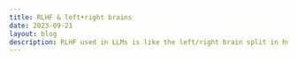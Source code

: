 ```yaml
---
title: RLHF & left•right brains
date: 2023-09-21
layout: blog
description: RLHF used in LLMs is like the left/right brain split in humans
---
```



<Title />

The title of the post is really all I have to say. There is an interesting,
perhaps even illuminating, analogy between how we've ended up with a RLHF
control process overseeing raw LLMs and how our own brains (potentially) work.

The rest of this post is an attempt to lay out this analogy in more detail so
that people who might not have the relevant lore can also see the connection I'm
pointing at. I'll simplify things a bit, maybe too much at places, to keep the
post short.

If you already see the connection, then there's nothing more to see here. If you
already see the connection but think it is trite / silly, oh well, maybe it is
just an imperfect analogy.

---

<MarginQuote>Men create god in their own image</MarginQuote>

RLHF (Reinforcement Learning from Human Feedback) is a mechanism used by current
state of the art LLMs (Large Language Models), e.g. ChatGPT.

For our purposes here, we can consider a language model (the _LM_ in the L*LM*)
to be a neural network that predicts the next word in a sequence <Aside>
(they actually predict something more akin to the next _syllable_, but
that's a detail that doesn't matter much for our purposes here)</Aside>.

In a rather surprising turn of events, we found that if we make these language
models large enough (the _L_ in *L*LM), then they start passing the Turing test
<Aside> (i.e. you can't tell in a conversation with it over the internet if it
is a human or a machine)</Aside>.

It is worth highlighting how surprising this was, because this element of
surprise indicates that practice (engineering) has jumped ahead of theory
(science). That is, we don't really know what's going on, but we can do it. It's
sortof like making fire without understanding chemistry, though that was a much
larger gap in time and understanding than I suppose this one will be.

---

I said earlier that LLMs would pass a Turing test. That's not true though. A
"raw" LLM by itself wouldn't fool anyone. It would say brilliant things, like a
inspired poet, but would soon descend into incoherent madman territory,
eventually outing itself as an incomprehensible madmachine.

We need to add something called RLHF to prevent this from happening. Armed with
RLHF, then a LLM can pass a Turing test.

Now this is very much a definitional hairsplitting, whether RLHF should be
considered as a part of the LLM or if the LLM and the RLHF are two separate
things. Normally, casually, the former is the case: RLHF is considered as part
of the LLM. But for our purposes here, I'd like to consider these two as
separate things, so that we can contrast between their functions.

<Footer />
